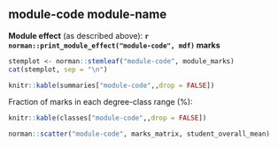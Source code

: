 ## module-code module-name

**Module effect** (as described above): 
**`r norman::print_module_effect("module-code", mdf)` marks**

\bigskip

```r
stemplot <- norman::stemleaf("module-code", module_marks)
cat(stemplot, sep = "\n")
```

\bigskip\bigskip

```r
knitr::kable(summaries["module-code",,drop = FALSE])
```

\smallskip
Fraction of marks in each degree-class range (%):

```r
knitr::kable(classes["module-code",,drop = FALSE])
```

\bigskip

```r
norman::scatter("module-code", marks_matrix, student_overall_mean)
```
